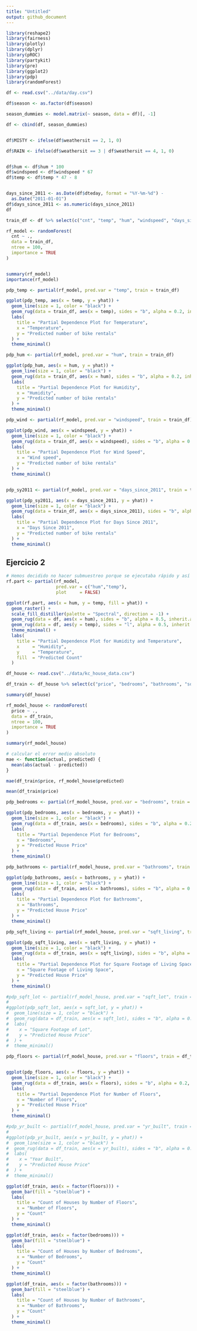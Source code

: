 ```yaml
---
title: "Untitled"
output: github_document
---
```

```r
library(reshape2)
library(fairness)
library(plotly)
library(dplyr)
library(pROC)
library(partykit)
library(pre)
library(ggplot2)
library(pdp)
library(randomForest)
```



```r
df <- read.csv("../data/day.csv")

df$season <- as.factor(df$season)

season_dummies <- model.matrix(~ season, data = df)[, -1]

df <- cbind(df, season_dummies)


df$MISTY <- ifelse(df$weathersit == 2, 1, 0)

df$RAIN <- ifelse(df$weathersit == 3 | df$weathersit == 4, 1, 0)


df$hum <- df$hum * 100
df$windspeed <- df$windspeed * 67
df$temp <- df$temp * 47 - 8


days_since_2011 <- as.Date(df$dteday, format = "%Y-%m-%d") -
  as.Date("2011-01-01")
df$days_since_2011 <- as.numeric(days_since_2011)
df
```

```r
train_df <- df %>% select(c("cnt", "temp", "hum", "windspeed", "days_since_2011", "MISTY", "RAIN", "season2", "season3", "season4","workingday", "holiday"))

rf_model <- randomForest(
  cnt ~ .,
  data = train_df,
  ntree = 100,
  importance = TRUE
)


summary(rf_model)
importance(rf_model)
```	



```r
pdp_temp <- partial(rf_model, pred.var = "temp", train = train_df)

ggplot(pdp_temp, aes(x = temp, y = yhat)) +
  geom_line(size = 1, color = "black") +
  geom_rug(data = train_df, aes(x = temp), sides = "b", alpha = 0.2, inherit.aes = FALSE) +
  labs(
    title = "Partial Dependence Plot for Temperature",
    x = "Temperature",
    y = "Predicted number of bike rentals"
  ) +
  theme_minimal()

pdp_hum <- partial(rf_model, pred.var = "hum", train = train_df)

ggplot(pdp_hum, aes(x = hum, y = yhat)) +
  geom_line(size = 1, color = "black") +
  geom_rug(data = train_df, aes(x = hum), sides = "b", alpha = 0.2, inherit.aes = FALSE) +
  labs(
    title = "Partial Dependence Plot for Humidity",
    x = "Humidity",
    y = "Predicted number of bike rentals"
  ) +
  theme_minimal()

pdp_wind <- partial(rf_model, pred.var = "windspeed", train = train_df)

ggplot(pdp_wind, aes(x = windspeed, y = yhat)) +
  geom_line(size = 1, color = "black") +
  geom_rug(data = train_df, aes(x = windspeed), sides = "b", alpha = 0.2, inherit.aes = FALSE) +
  labs(
    title = "Partial Dependence Plot for Wind Speed",
    x = "Wind speed",
    y = "Predicted number of bike rentals"
  ) +
  theme_minimal()


pdp_sy2011 <- partial(rf_model, pred.var = "days_since_2011", train = train_df)

ggplot(pdp_sy2011, aes(x = days_since_2011, y = yhat)) +
  geom_line(size = 1, color = "black") +
  geom_rug(data = train_df, aes(x = days_since_2011), sides = "b", alpha = 0.2, inherit.aes = FALSE) +
  labs(
    title = "Partial Dependence Plot for Days Since 2011",
    x = "Days Since 2011",
    y = "Predicted number of bike rentals"
  ) +
  theme_minimal()
```



## Ejercicio 2
```r
# Hemos decidido no hacer submuestreo porque se ejecutaba rápido y así no se perdía información
rf.part <- partial(rf_model,
                   pred.var = c("hum","temp"),
                   plot     = FALSE)
```




```r
ggplot(rf.part, aes(x = hum, y = temp, fill = yhat)) +
  geom_raster() +
  scale_fill_distiller(palette = "Spectral", direction = -1) + 
  geom_rug(data = df, aes(x = hum), sides = "b", alpha = 0.5, inherit.aes = FALSE) +
  geom_rug(data = df, aes(y = temp), sides = "l", alpha = 0.5, inherit.aes = FALSE) +
  theme_minimal() +
  labs(
    title = "Partial Dependence Plot for Humidity and Temperature",
    x     = "Humidity",
    y     = "Temperature",
    fill  = "Predicted Count"
  )
```




```r
df_house <- read.csv("../data/kc_house_data.csv")

df_train <- df_house %>% select(c("price", "bedrooms", "bathrooms", "sqft_living", "sqft_lot", "floors", "yr_built"))

summary(df_house)
```





```r
rf_model_house <- randomForest(
  price ~ .,
  data = df_train,
  ntree = 100,
  importance = TRUE
)

summary(rf_model_house)
```

```r
# calcular el error medio absoluto
mae <- function(actual, predicted) {
  mean(abs(actual - predicted))
}

mae(df_train$price, rf_model_house$predicted)
```
```r
mean(df_train$price)
```


```r

pdp_bedrooms <- partial(rf_model_house, pred.var = "bedrooms", train = df_train)

ggplot(pdp_bedrooms, aes(x = bedrooms, y = yhat)) +
  geom_line(size = 1, color = "black") +
  geom_rug(data = df_train, aes(x = bedrooms), sides = "b", alpha = 0.2, inherit.aes = FALSE) +
  labs(
    title = "Partial Dependence Plot for Bedrooms",
    x = "Bedrooms",
    y = "Predicted House Price"
  ) +
  theme_minimal()

pdp_bathrooms <- partial(rf_model_house, pred.var = "bathrooms", train = df_train)

ggplot(pdp_bathrooms, aes(x = bathrooms, y = yhat)) +
  geom_line(size = 1, color = "black") +
  geom_rug(data = df_train, aes(x = bathrooms), sides = "b", alpha = 0.2, inherit.aes = FALSE) +
  labs(
    title = "Partial Dependence Plot for Bathrooms",
    x = "Bathrooms",
    y = "Predicted House Price"
  ) +
  theme_minimal()

pdp_sqft_living <- partial(rf_model_house, pred.var = "sqft_living", train = df_train)

ggplot(pdp_sqft_living, aes(x = sqft_living, y = yhat)) +
  geom_line(size = 1, color = "black") +
  geom_rug(data = df_train, aes(x = sqft_living), sides = "b", alpha = 0.2, inherit.aes = FALSE) +
  labs(
    title = "Partial Dependence Plot for Square Footage of Living Space",
    x = "Square Footage of Living Space",
    y = "Predicted House Price"
  ) +
  theme_minimal()

#pdp_sqft_lot <- partial(rf_model_house, pred.var = "sqft_lot", train = df_train)
#
#ggplot(pdp_sqft_lot, aes(x = sqft_lot, y = yhat)) +
#  geom_line(size = 1, color = "black") +
#  geom_rug(data = df_train, aes(x = sqft_lot), sides = "b", alpha = 0.2, inherit.aes = FALSE) +
#  labs(
#    x = "Square Footage of Lot",
#    y = "Predicted House Price"
#  ) +
#  theme_minimal()

pdp_floors <- partial(rf_model_house, pred.var = "floors", train = df_train)


ggplot(pdp_floors, aes(x = floors, y = yhat)) +
  geom_line(size = 1, color = "black") +
  geom_rug(data = df_train, aes(x = floors), sides = "b", alpha = 0.2, inherit.aes = FALSE) +
  labs(
    title = "Partial Dependence Plot for Number of Floors",
    x = "Number of Floors",
    y = "Predicted House Price"
  ) +
  theme_minimal()

#pdp_yr_built <- partial(rf_model_house, pred.var = "yr_built", train = df_train)
#
#ggplot(pdp_yr_built, aes(x = yr_built, y = yhat)) +
#  geom_line(size = 1, color = "black") +
#  geom_rug(data = df_train, aes(x = yr_built), sides = "b", alpha = 0.2, inherit.aes = FALSE) +
#  labs(
#    x = "Year Built",
#    y = "Predicted House Price"
#  ) +
#  theme_minimal()

```







```r
ggplot(df_train, aes(x = factor(floors))) +
  geom_bar(fill = "steelblue") +
  labs(
    title = "Count of Houses by Number of Floors",
    x = "Number of Floors",
    y = "Count"
  ) +
  theme_minimal()

ggplot(df_train, aes(x = factor(bedrooms))) +
  geom_bar(fill = "steelblue") +
  labs(
    title = "Count of Houses by Number of Bedrooms",
    x = "Number of Bedrooms",
    y = "Count"
  ) +
  theme_minimal()

ggplot(df_train, aes(x = factor(bathrooms))) +
  geom_bar(fill = "steelblue") +
  labs(
    title = "Count of Houses by Number of Bathrooms",
    x = "Number of Bathrooms",
    y = "Count"
  ) +
  theme_minimal()
```

